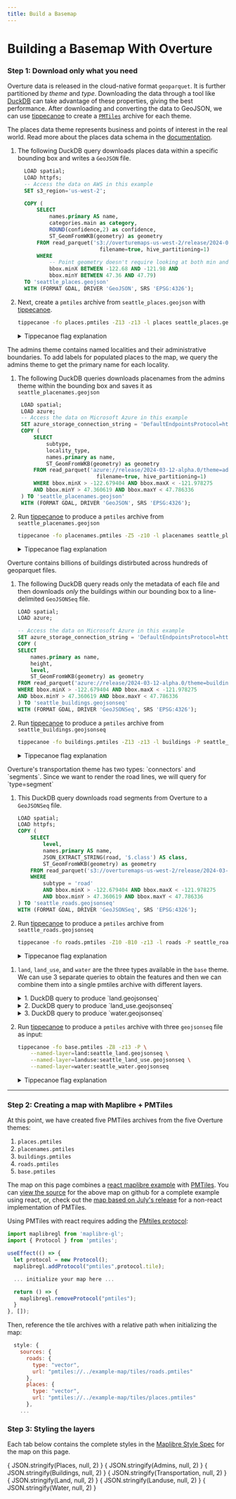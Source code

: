 ```yaml
---
title: Build a Basemap
---
```



# Building a Basemap With Overture

<Map></Map>

### Step 1: Download only what you need

Overture data is released in the cloud-native format `geoparquet`. It is further partitioned by *theme* and *type*. Downloading the data through a tool like [DuckDB](https://duckdb.org/) can take advantage of these properties, giving the best performance. After downloading and converting the data to GeoJSON, we can use [tippecanoe](https://github.com/felt/tippecanoe) to create a [`PMTiles`](https://github.com/protomaps/PMTiles) archive for each theme.

<Tabs queryString="theme-data" >

<!-- Places  -->
<TabItem value="places" label="Places" default>

The places data theme represents business and points of interest in the real world. Read more about the places data schema in the [documentation](https://docs.overturemaps.org/schema/reference/places/place).

1. The following DuckDB query downloads places data within a specific bounding box and writes a `GeoJSON` file.

    ```sql
      LOAD spatial;
      LOAD httpfs;
      -- Access the data on AWS in this example
      SET s3_region='us-west-2';

      COPY (
          SELECT
              names.primary AS name,
              categories.main as category,
              ROUND(confidence,2) as confidence,
              ST_GeomFromWKB(geometry) as geometry
          FROM read_parquet('s3://overturemaps-us-west-2/release/2024-03-12-alpha.0/theme=places/*/*',
                              filename=true, hive_partitioning=1)
          WHERE
              -- Point geometry doesn't require looking at both min and max:
              bbox.minX BETWEEN -122.68 AND -121.98 AND
              bbox.minY BETWEEN 47.36 AND 47.79)
      TO 'seattle_places.geojson'
      WITH (FORMAT GDAL, DRIVER 'GeoJSON', SRS 'EPSG:4326');
    ```

2. Next, create a `pmtiles` archive from `seattle_places.geojson` with [tippecanoe](https://github.com/felt/tippecanoe).

    ```bash
    tippecanoe -fo places.pmtiles -Z13 -z13 -l places seattle_places.geojson
    ```

    <details>
        <summary>Tippecanoe flag explanation</summary>

    - `-fo places.pmtiles` The output file will be places.pmtiles. It will be overwritten if it exists.
    - `-Z13` and `-z13` will produce a tileset starting at zoom 13 and going up to zoom 13 (only 1 zoom level).
    - `-l places` names the layer "places"

   </details>

</TabItem>

<!-- Placenames -->
<TabItem value="placenames" label="Placenames" default>
The admins theme contains named localities and their administrative boundaries. To add labels for populated places to the map, we query the admins theme to get the primary name for each locality.

1. The following DuckDB queries downloads placenames from the admins theme within the bounding box and saves it as `seattle_placenames.geojson`

    ```sql
     LOAD spatial;
     LOAD azure;
     -- Access the data on Microsoft Azure in this example
     SET azure_storage_connection_string = 'DefaultEndpointsProtocol=https;AccountName=overturemapswestus2;AccountKey=;EndpointSuffix=core.windows.net';
     COPY (
         SELECT
             subtype,
             locality_type,
             names.primary as name,
             ST_GeomFromWKB(geometry) as geometry
         FROM read_parquet('azure://release/2024-03-12-alpha.0/theme=admins/type=locality/*',
                             filename=true, hive_partitioning=1)
         WHERE bbox.minX > -122.679404 AND bbox.maxX < -121.978275
         AND bbox.minY > 47.360619 AND bbox.maxY < 47.786336
     ) TO 'seattle_placenames.geojson'
     WITH (FORMAT GDAL, DRIVER 'GeoJSON', SRS 'EPSG:4326');
    ```

2. Run [tippecanoe](https://github.com/felt/tippecanoe) to produce a `pmtiles` archive from `seattle_placenames.geojson`

    ```bash
    tippecanoe -fo placenames.pmtiles -Z5 -z10 -l placenames seattle_placenames.geojson
    ```

    <details>
        <summary>Tippecanoe flag explanation</summary>

    - `-fo placenames.pmtiles` is our output file. It will be overwritten if it exists.
    - `-Z5` and `-z10` will produce a tileset starting at zoom 5 and going up to zoom 13.
    - `-l placenames` names the layer "placenames"

    </details>

</TabItem>

<!-- Buildings -->
<TabItem value="buildings" label="Buildings" default>

Overture contains billions of buildings distirbuted across hundreds of geoparquet files.

1. The following DuckDB query reads only the metadata of each file and then downloads *only* the buildings within our bounding box to a line-delimited `GeoJSONSeq` file.

    ```sql
    LOAD spatial;
    LOAD azure;

    -- Access the data on Microsoft Azure in this example
    SET azure_storage_connection_string = 'DefaultEndpointsProtocol=https;AccountName=overturemapswestus2;AccountKey=;EndpointSuffix=core.windows.net';
    COPY (
    SELECT
        names.primary as name,
        height,
        level,
        ST_GeomFromWKB(geometry) as geometry
    FROM read_parquet('azure://release/2024-03-12-alpha.0/theme=buildings/type=building/*', filename=true, hive_partitioning=1)
    WHERE bbox.minX > -122.679404 AND bbox.maxX < -121.978275
    AND bbox.minY > 47.360619 AND bbox.maxY < 47.786336
    ) TO 'seattle_buildings.geojsonseq'
    WITH (FORMAT GDAL, DRIVER 'GeoJSONSeq', SRS 'EPSG:4326');
    ```

2. Run [tippecanoe](https://github.com/felt/tippecanoe) to produce a `pmtiles` archive from `seattle_buildings.geojsonseq`

    ```bash
    tippecanoe -fo buildings.pmtiles -Z13 -z13 -l buildings -P seattle_buildings.geojsonseq
    ```

    <details>
        <summary>Tippecanoe flag explanation</summary>

    - `-fo buildings.pmtiles` is our output file. It will be overwritten if it exists.
    - `-Z13` and `-z13` will produce a tileset starting at zoom 13 and going up to zoom 13 (so only 1 zoom level).
    - `-l buildings` names the layer "buildings"
    - `-P` allows tippecanoe to read the file in parallel. Since we created a GeoJSON sequence file instead of a single GeoJSON Feature Collection, tippecanoe can process the input data more efficiently.

    </details>

</TabItem>

<!-- Roads -->

<TabItem value="roads" label="Roads" default>
Overture's transportation theme has two types: `connectors` and `segments`. Since we want to render the road lines, we will query for `type=segment`

1. This DuckDB query downloads road segments from Overture to a `GeoJSONSeq` file.
    ```sql
    LOAD spatial;
    LOAD httpfs;
    COPY (
        SELECT
            level,
            names.primary AS name,
            JSON_EXTRACT_STRING(road, '$.class') AS class,
            ST_GeomFromWKB(geometry) as geometry
        FROM read_parquet('s3://overturemaps-us-west-2/release/2024-03-12-alpha.0/theme=transportation/type=segment/*',filename=true, hive_partitioning=1)
        WHERE
            subtype = 'road'
            AND bbox.minX > -122.679404 AND bbox.maxX < -121.978275
            AND bbox.minY > 47.360619 AND bbox.maxY < 47.786336
    ) TO 'seattle_roads.geojsonseq'
    WITH (FORMAT GDAL, DRIVER 'GeoJSONSeq', SRS 'EPSG:4326');
    ```

2. Run [tippecanoe](https://github.com/felt/tippecanoe) to produce a `pmtiles` archive from `seattle_roads.geojsonseq`

    ```bash
    tippecanoe -fo roads.pmtiles -Z10 -B10 -z13 -l roads -P seattle_roads.geojsonseq
    ```

    <details>
        <summary>Tippecanoe flag explanation</summary>

    - `-fo roads.pmtiles` is our output file. It will be overwritten if it exists.
    - `-Z10` and `-z13` will produce a tileset starting at zoom 10 and going up to zoom 13.
    - `-B10` will ensure that all featuers are present from zoom level 10.
    - `-l roads` names the layer "roads"
    - `-P` allows tippecanoe to read the file in parallel. Since we created a GeoJSON sequence file instead of a single GeoJSON Feature Collection, tippecanoe can process the input data more efficiently.

    </details>

</TabItem>



<TabItem value="base" label="Base (Land, Land Use & Water)" default>

1. `land`, `land_use`, and `water` are the three types available in the `base` theme. We can use 3 separate queries to obtain the features and then we can combine them into a single pmtiles archive with different layers.


    <details>
        <summary>1. DuckDB query to produce `land.geojsonseq`</summary>

    ```sql
    LOAD spatial;
    LOAD httpfs;
    COPY (
    SELECT
        subtype,
        class,
        names.primary AS name,
        ST_GeomFromWKB(geometry) as geometry
    FROM read_parquet('s3://overturemaps-us-west-2/release/2024-03-12-alpha.0/theme=base/type=land/*',filename=true, hive_partitioning=1)
    WHERE
        bbox.minX > -122.679404 AND bbox.maxX < -121.978275
        AND bbox.minY > 47.360619 AND bbox.maxY < 47.786336
    )
    TO 'seattle_land.geojsonseq'
    WITH (FORMAT GDAL, DRIVER 'GeoJSONSeq', SRS 'EPSG:4326');
    ```

    </details>

    <details>
        <summary>2. DuckDB query to produce `land_use.geojsonseq`</summary>

    ```sql
    LOAD spatial;
    LOAD httpfs;
    COPY (
        SELECT
            subtype,
            class,
            names.primary AS name,
            surface,
            ST_GeomFromWKB(geometry) as geometry
        FROM read_parquet('s3://overturemaps-us-west-2/release/2024-03-12-alpha.0/theme=base/type=land_use/*',filename=true, hive_partitioning=1)
        WHERE
            bbox.minX > -122.679404 AND bbox.maxX < -121.978275
            AND bbox.minY > 47.360619 AND bbox.maxY < 47.786336
        )
    TO 'seattle_land_use.geojsonseq'
    WITH (FORMAT GDAL, DRIVER 'GeoJSONSeq', SRS 'EPSG:4326');
    ```

    </details>

    <details>
        <summary>3. DuckDB query to produce `water.geojsonseq`</summary>

    ```sql
    LOAD spatial;
    LOAD httpfs;
    COPY (
        SELECT
            subtype,
            class,
            names.primary AS name,
            ST_GeomFromWKB(geometry) as geometry
        FROM read_parquet('s3://overturemaps-us-west-2/release/2024-03-12-alpha.0/theme=base/type=water/*',filename=true, hive_partitioning=1)
        WHERE
            subtype in ('ocean', 'lake', 'pond', 'reservoir', 'river', 'stream', 'water', 'canal')
            AND bbox.minX > -123 AND bbox.maxX < -122
            AND bbox.minY > 47 AND bbox.maxY < 48
        )
    TO 'seattle_water.geojsonseq'
    WITH (FORMAT GDAL, DRIVER 'GeoJSONSeq', SRS 'EPSG:4326');
    ```

    Note: We use a slightly larger bounding box to capture the Ocean water polygons, too

    </details>

2. Run [tippecanoe](https://github.com/felt/tippecanoe) to produce a `pmtiles` archive with three `geojsonseq` file as input:

    ```bash
    tippecanoe -fo base.pmtiles -Z8 -z13 -P \
        --named-layer=land:seattle_land.geojsonseq \
        --named-layer=landuse:seattle_land_use.geojsonseq \
        --named-layer=water:seattle_water.geojsonseq
    ```

    <details>
        <summary>Tippecanoe flag explanation</summary>

    - `-fo tiles/base.pmtiles` is our output file. It will be overwritten if it exists.
    - `-Z8` and `-z13` will produce a tileset starting at zoom 8 going up to zoom 13.
    - `--named-layer=land:seattle_land.geojsonseq` creates the `land` layer from the contents of `seattle_land.geojson` (and similarly for the other files)
    - `-P` allows tippecanoe to read the file in parallel. Since we created a GeoJSON sequence file instead of a single GeoJSON Feature Collection, tippecanoe can process the input data more efficiently.

    </details>

</TabItem>

</Tabs>

<hr />

### Step 2: Creating a map with Maplibre + PMTiles
At this point, we have created five PMTiles archives from the five Overture themes:
1. `places.pmtiles`
2. `placenames.pmtiles`
3. `buildings.pmtiles`
4. `roads.pmtiles`
5. `base.pmtiles`

The map on this page combines a [react maplibre example](https://docs.maptiler.com/react/maplibre-gl-js/how-to-use-maplibre-gl-js/) with [PMTiles](https://codesandbox.io/s/black-dream-oycvf2?file=/src/App.js). You can [view the source](https://github.com/OvertureMaps/docs/blob/main/src/components/map.js) for the above map on github for a complete example using react, or, check out the [map based on July's release](https://labs.overturemaps.org/overture-with-daylight) for a non-react implementation of PMTiles.

Using PMTiles with react requires adding the [PMtiles protocol](https://docs.protomaps.com/pmtiles/maplibre):

```javascript
import maplibregl from 'maplibre-gl';
import { Protocol } from 'pmtiles';

useEffect(() => {
  let protocol = new Protocol();
  maplibregl.addProtocol("pmtiles",protocol.tile);

  ... initialize your map here ...

  return () => {
    maplibregl.removeProtocol("pmtiles");
  }
}, []);
```

Then, reference the tile archives with a relative path when initializing the map:

```javascript
  style: {
    sources: {
      roads: {
        type: "vector",
        url: "pmtiles://../example-map/tiles/roads.pmtiles"
      },
      places: {
        type: "vector",
        url: "pmtiles://../example-map/tiles/places.pmtiles"
      },
    ...
```

### Step 3: Styling the layers
Each tab below contains the complete styles in the [Maplibre Style Spec](https://maplibre.org/maplibre-style-spec/) for the map on this page.

<Tabs queryString="map-layer" >
<TabItem value="places" label="Places" default>
    <CodeBlock language="json">{ JSON.stringify(Places, null, 2) }</CodeBlock>
</TabItem>
<TabItem value="placenames" label="Placenames" default>
    <CodeBlock language="json">{ JSON.stringify(Admins, null, 2) }</CodeBlock>
</TabItem>
<TabItem value="buildings" label="Buildings" default>
    <CodeBlock language="json">{ JSON.stringify(Buildings, null, 2) }</CodeBlock>
</TabItem>
<TabItem value="roads" label="Roads" default>
    <CodeBlock language="json">{ JSON.stringify(Transportation, null, 2) }</CodeBlock>
</TabItem>
<TabItem value="land" label="Land" default>
    <CodeBlock language="json">{ JSON.stringify(Land, null, 2) }</CodeBlock>
</TabItem>
<TabItem value="landuse" label="Landuse" default>
    <CodeBlock language="json">{ JSON.stringify(Landuse, null, 2) }</CodeBlock>
</TabItem>
<TabItem value="water" label="Water" default>
    <CodeBlock language="json">{ JSON.stringify(Water, null, 2) }</CodeBlock>
</TabItem>
</Tabs>
